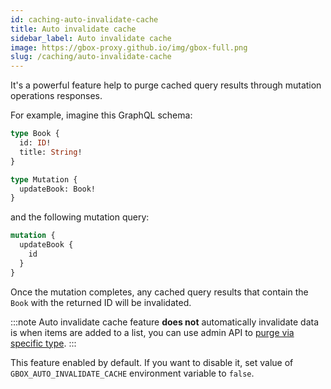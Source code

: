 ```yaml
---
id: caching-auto-invalidate-cache
title: Auto invalidate cache
sidebar_label: Auto invalidate cache
image: https://gbox-proxy.github.io/img/gbox-full.png
slug: /caching/auto-invalidate-cache
---
```


It's a powerful feature help to purge cached query results through mutation operations responses.

For example, imagine this GraphQL schema:

```graphql
type Book {
  id: ID!
  title: String!
}

type Mutation {
  updateBook: Book!
}
```

and the following mutation query:

```graphql
mutation {
  updateBook {
    id
  }
}
```

Once the mutation completes, any cached query results that contain the `Book` with the returned ID will be invalidated.

:::note
Auto invalidate cache feature **does not** automatically invalidate data is when items are added to a list,
you can use admin API to [purge via specific type](./02-admin-api.mdx#api-purge-via-specific-type).
:::

This feature enabled by default. If you want to disable it, set value of `GBOX_AUTO_INVALIDATE_CACHE` environment variable to `false`.
